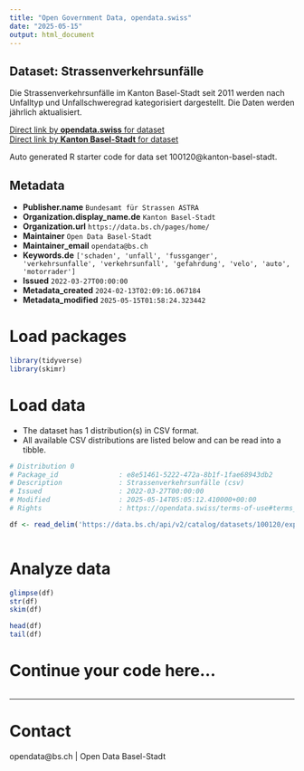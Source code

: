 ```yaml
---
title: "Open Government Data, opendata.swiss"
date: "2025-05-15"
output: html_document
---
```


## Dataset: Strassenverkehrsunfälle

Die Strassenverkehrsunfälle im Kanton Basel-Stadt seit 2011 werden nach Unfalltyp und Unfallschweregrad kategorisiert dargestellt. Die Daten werden jährlich aktualisiert.

[Direct link by **opendata.swiss** for dataset](https://opendata.swiss/de/dataset/strassenverkehrsunfalle1)<br>
[Direct link by **Kanton Basel-Stadt** for dataset](https://data.bs.ch/explore/dataset/100120/)

Auto generated R starter code for data set 100120@kanton-basel-stadt.

## Metadata

- **Publisher.name** `Bundesamt für Strassen ASTRA`
- **Organization.display_name.de** `Kanton Basel-Stadt`
- **Organization.url** `https://data.bs.ch/pages/home/`
- **Maintainer** `Open Data Basel-Stadt`
- **Maintainer_email** `opendata@bs.ch`
- **Keywords.de** `['schaden', 'unfall', 'fussganger', 'verkehrsunfalle', 'verkehrsunfall', 'gefahrdung', 'velo', 'auto', 'motorrader']`
- **Issued** `2022-03-27T00:00:00`
- **Metadata_created** `2024-02-13T02:09:16.067184`
- **Metadata_modified** `2025-05-15T01:58:24.323442`


# Load packages

```r

library(tidyverse)
library(skimr)

```

# Load data

-   The dataset has 1 distribution(s) in CSV format.
-   All available CSV distributions are listed below and can be read into a tibble.

```r

# Distribution 0
# Package_id               : e8e51461-5222-472a-8b1f-1fae68943db2
# Description              : Strassenverkehrsunfälle (csv)
# Issued                   : 2022-03-27T00:00:00
# Modified                 : 2025-05-14T05:05:12.410000+00:00
# Rights                   : https://opendata.swiss/terms-of-use#terms_by

df <- read_delim('https://data.bs.ch/api/v2/catalog/datasets/100120/exports/csv?use_labels=true')



```

# Analyze data

```r

glimpse(df)
str(df)
skim(df)

head(df)
tail(df)

```

# Continue your code here...

```r

```

------------------------------------------------------------------------

# Contact

opendata@bs.ch | Open Data Basel-Stadt
